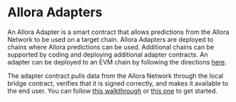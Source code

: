 # Allora Adapters

An Allora Adapter is a smart contract that allows predictions from the Allora Network to be used on a target chain. Allora Adapters are deployed to chains where Allora predictions can be used. Additional chains can be supported by coding and deploying additional adapter contracts. An adapter can be deployed to an EVM chain by following the directions [here](../devs/deploy-adapter).

The adapter contract pulls data from the Allora Network through the local bridge contract, verifies that it is signed correctly, and makes it available to the end user. You can follow [this walkthrough](../devs/walkthrough-update-adapter-with-index-level) or [this one](../devs/walkthrough-update-adapter-with-nft-appraisal) to get started.
